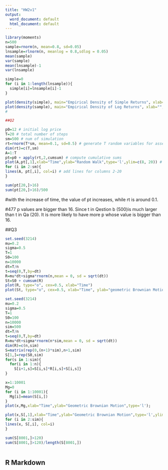 ```yaml
---
title: "HW2v1"
output:
  word_document: default
  html_document: default
---
```



```r
library(moments)
n=500
sample=rnorm(n, mean=0.8, sd=0.05)
lnsample=rlnorm(n, meanlog = 0.8,sdlog = 0.05)
mean(sample)
var(sample)
mean(lnsample)-1
var(lnsample)
```
```r
simple=0
for (i in 1:length(lnsample)){
  simple[i]=lnsample[i]-1
}
```


```r
plot(density(simple), main="Empirical Density of Simple Returns", xlab="", ylab="")
plot(density(sample), main="Empirical Density of Log Returns", xlab="", ylab="")
#
```
```r
##Q2

p0=12 # initial log price
T=20 # total number of steps
sm=500 # num of simulation
rt=rnorm(T*sm, mean=0.1, sd=0.5) # generate T random variables for asset returns
dim(rt)=c(T,sm)
A=1:T
pt=p0 + apply(rt,2,cumsum) # compute cumulative sums
plot(A,pt[,1],xlab="Time",ylab="Random Walk",type='l',ylim=c(8, 20)) # plot 1st column/random walk
for (i in 2:sm){
lines(A, pt[,i], col=i) # add lines for columns 2-20
}
```
```r
sum(pt[20,]>16)
sum(pt[20,]>16)/500

```

#with the increase of time, the value of pt increases, while rt is around 0.1.

#477 p values are bigger than 16. Since t in Qestion b (500)is much larger than t in Qa (20). It is more likely to have more p whose value is bigger than 16.

##Q3
```r
set.seed(3214)
mu=0.2
sigma=0.5
T=1
S0=100
n=10000
dt=T/n
t=seq(0,T,by=dt)
R=mu*dt+sigma*rnorm(n,mean = 0, sd = sqrt(dt))
St=S0 + cumsum(R)
plot(R, type="o", cex=0.5, xlab="Time")
plot(St, type="o", cex=0.5, xlab="Time", ylab="geometric Brownian Motion")
```
```r
set.seed(3214)
mu=0.2
sigma=0.5
T=1
S0=100
n=10000
sim=500
dt=T/n
t=seq(0,T,by=dt)
R=mu*dt+sigma*rnorm(n*sim,mean = 0, sd = sqrt(dt))
dim(R)=c(n,sim)
S=matrix(rep(0,(n+1)*sim),n+1,sim)
S[1,]=rep(S0,sim)
for(s in 1:sim){
  for(i in 1:n){
    S[i+1,s]=S[i,s]*R[i,s]+S[i,s]}
}

```
```r
x=1:10001
Mg=0
for (i in 1:10001){
  Mg[i]=mean(S[i,])
}
plot(x,Mg,xlab="Time",ylab="Geometric Brownian Motion",type='l');

plot(x,S[,1],xlab="Time",ylab="Geometric Brownian Motion",type='l',ylim=c(100,300))
for (i in 2:sim){
lines(x, S[,i], col=i) 
}
```
```r
sum(S[8001,]>120)
sum(S[8001,]>120)/length(S[8001,])

```
```r

```

## R Markdown


